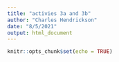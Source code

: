 ```yaml
---
title: "activies 3a and 3b"
author: "Charles Hendrickson"
date: "8/5/2021"
output: html_document
---
```


```r
knitr::opts_chunk$set(echo = TRUE)
```

